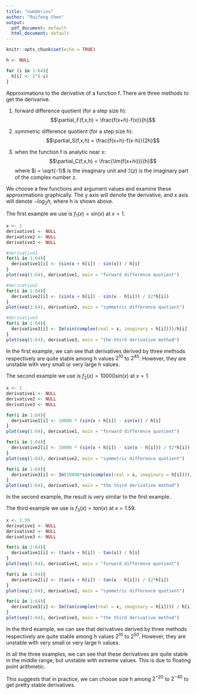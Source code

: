 ```yaml
---
title: "numderivs"
author: "Ruifeng Chen"
output:
  pdf_document: default
  html_document: default
---
```


```r
knitr::opts_chunk$set(echo = TRUE)
```

```r
h <- NULL

for (i in 1:64){
  h[i] <- 2^(-i)
}
```

Approximations to the derivative of a function f. There are three methods to get the derivarive.

(1) forward difference quotient (for a step size h):
$$\partial_F(f,x,h) = \frac{f(x+h)-f(x)}{h}$$

(2) symmetric difference quotient (for a step size h):
$$\partial_S(f,x,h) = \frac{f(x+h)-f(x-h)}{2h}$$
(3) when the function f is analytic near x:
$$\partial_C(f,x,h) = \frac{\Im(f(x+hi))}{h}$$
where $i = \sqrt{-1}$ is the imaginary unit and $\Im(z)$ is the imaginary part of the complex number z.

We choose a few functions and argument values and examine these approximations graphically. The y axis will denote the derivative, and x axis will denote $-log_2h$, where h is shown above.

The first example we use is $f_1(x) = sin(x)$ at $x = 1$.
```r
x <- 1
derivative1 <- NULL
derivative2 <- NULL
derivative3 <- NULL
```

```r
#derivative1
for(i in 1:64){
  derivative1[i] <- (sin(x + h[i]) - sin(x)) / h[i]
}
plot(seq(1:64), derivative1, main = "forward difference quotient")
```

```r
#derivative2
for(i in 1:64){
  derivative2[i] <- (sin(x + h[i]) - sin(x - h[i])) / (2*h[i])
}
plot(seq(1:64), derivative2, main = "symmetric difference quotient")
```

```r
#derivative3
for(i in 1:64){
  derivative3[i] <- Im(sin(complex(real = x, imaginary = h[i])))/h[i]
}
plot(seq(1:64), derivative3, main = "the third derivative method")
```

In the first example, we can see that derivatives derived by three methods respectively are quite stable among h values $2^{10}$ to $2^{40}$. However, they are unstable with very small or very large h values.


The second example we use is $f_2(x) = 10000sin(x)$ at $x = 1$.
```r
x <- 1
derivative1 <- NULL
derivative2 <- NULL
derivative3 <- NULL
```

```r
for(i in 1:64){
  derivative1[i] <- 10000 * (sin(x + h[i]) - sin(x)) / h[i]
}
plot(seq(1:64), derivative1, main = "forward difference quotient")
```

```r
for(i in 1:64){
  derivative2[i] <- 10000 * (sin(x + h[i]) - sin(x - h[i])) / (2*h[i])
}
plot(seq(1:64), derivative2, main = "symmetric difference quotient")
```

```r
for(i in 1:64){
  derivative3[i] <- Im(10000*sin(complex(real = x, imaginary = h[i])))/h[i]
}
plot(seq(1:64), derivative3, main = "the third derivative method")
```

In the second example, the result is very similar to the first example.

The third example we use is $f_3(x) = tan(x)$ at $x = 1.59$.
```r
x <- 1.59
derivative1 <- NULL
derivative2 <- NULL
derivative3 <- NULL
```

```r
for(i in 1:64){
  derivative1[i] <- (tan(x + h[i]) - tan(x)) / h[i]
}
plot(seq(1:64), derivative1, main = "forward difference quotient")
```

```r
for(i in 1:64){
  derivative2[i] <- (tan(x + h[i]) - tan(x - h[i])) / (2*h[i])
}
plot(seq(1:64), derivative2, main = "symmetric difference quotient")
```

```r
for(i in 1:64){
  derivative3[i] <- Im(tan(complex(real = x, imaginary = h[i]))) / h[i]
}
plot(seq(1:64), derivative3, main = "the third derivative method")
```

In the third example, we can see that derivatives derived by three methods respectively are quite stable among h values $2^{10}$ to $2^{50}$. However, they are unstable with very small or very large h values.

In all the three examples, we can see that these derivatives are quite stable in the middle range, but unstable with extreme values. This is due to floating
point arithmetic.

This suggests that in practice, we can choose size h among $2^{-20}$ to $2^{-40}$ to get pretty stable derivatives.

